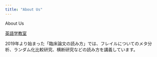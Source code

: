 ```yaml
---
title: "About Us"
---
```


About Us

[英語学教室](https://www.kyorin-u.ac.jp/univ/faculty/medicine/education/labo/english/)

2019年より始まった「臨床論文の読み方」では、フレイルについてのメタ分析、ランダム化比較研究、横断研究などの読み方を講義しています。
